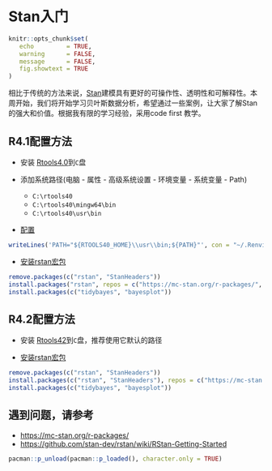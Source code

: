 # Stan入门 {#bayesian-intro-stan}


```r
knitr::opts_chunk$set(
   echo         = TRUE, 
   warning      = FALSE, 
   message      = FALSE,
   fig.showtext = TRUE
)
```

相比于传统的方法来说，[Stan](https://mc-stan.org/)建模具有更好的可操作性、透明性和可解释性。本周开始，我们将开始学习贝叶斯数据分析，希望通过一些案例，让大家了解Stan的强大和价值。根据我有限的学习经验，采用code first 教学。



## R4.1配置方法

- 安装 [Rtools4.0](https://cran.r-project.org/bin/windows/Rtools/)到`C`盘
   
- 添加系统路径(电脑 - 属性 - 高级系统设置 - 环境变量 - 系统变量 - Path) 
  - `C:\rtools40`
  - `C:\rtools40\mingw64\bin`
  - `C:\rtools40\usr\bin`
  
- [配置](https://github.com/stan-dev/rstan/wiki/Configuring-C---Toolchain-for-Windows)
```r
writeLines('PATH="${RTOOLS40_HOME}\\usr\\bin;${PATH}"', con = "~/.Renviron")
```

- [安装rstan宏包](https://mc-stan.org/r-packages/)

```r
remove.packages(c("rstan", "StanHeaders"))
install.packages("rstan", repos = c("https://mc-stan.org/r-packages/", getOption("repos")))
install.packages(c("tidybayes", "bayesplot"))
```


## R4.2配置方法

- 安装 [Rtools42](https://cran.r-project.org/bin/windows/Rtools/rtools42/rtools.html)到`C`盘，推荐使用它默认的路径


- [安装rstan宏包](https://mc-stan.org/r-packages/)

```r
remove.packages(c("rstan", "StanHeaders"))
install.packages(c("rstan", "StanHeaders"), repos = c("https://mc-stan.org/r-packages/", getOption("repos")))
install.packages(c("tidybayes", "bayesplot"))
```



## 遇到问题，请参考

- <https://mc-stan.org/r-packages/>
- <https://github.com/stan-dev/rstan/wiki/RStan-Getting-Started>



```r
pacman::p_unload(pacman::p_loaded(), character.only = TRUE)
```
